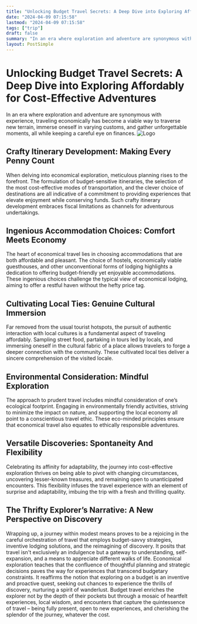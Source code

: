 ```yaml
---
title: "Unlocking Budget Travel Secrets: A Deep Dive into Exploring Affordably for Cost-Effective Adventures"
date: "2024-04-09 07:15:58"
lastmod: "2024-04-09 07:15:58"
tags: ["trip"]
draft: false
summary: "In an era where exploration and adventure are synonymous with experience, traveling economically has become a viable way to traverse new terrain, immerse oneself in varying customs, and gather unforgettable moments, all while keeping a careful eye on finances."
layout: PostSimple
---
```

# Unlocking Budget Travel Secrets: A Deep Dive into Exploring Affordably for Cost-Effective Adventures
In an era where exploration and adventure are synonymous with experience, traveling economically has become a viable way to traverse new terrain, immerse oneself in varying customs, and gather unforgettable moments, all while keeping a careful eye on finances.
<img alt="Logo" src="https://cdn.seniorsselection.com/src_image/5bfef43685ab96e16cb8c00ab7c7361d.webp"/>
## Crafty Itinerary Development: Making Every Penny Count
When delving into economical exploration, meticulous planning rises to the forefront. The formulation of budget-sensitive itineraries, the selection of the most cost-effective modes of transportation, and the clever choice of destinations are all indicative of a commitment to providing experiences that elevate enjoyment while conserving funds. Such crafty itinerary development embraces fiscal limitations as channels for adventurous undertakings.
## Ingenious Accommodation Choices: Comfort Meets Economy
The heart of economical travel lies in choosing accommodations that are both affordable and pleasant. The choice of hostels, economically viable guesthouses, and other unconventional forms of lodging highlights a dedication to offering budget-friendly yet enjoyable accommodations. These ingenious choices challenge the typical view of economical lodging, aiming to offer a restful haven without the hefty price tag.
## Cultivating Local Ties: Genuine Cultural Immersion
Far removed from the usual tourist hotspots, the pursuit of authentic interaction with local cultures is a fundamental aspect of traveling affordably. Sampling street food, partaking in tours led by locals, and immersing oneself in the cultural fabric of a place allows travelers to forge a deeper connection with the community. These cultivated local ties deliver a sincere comprehension of the visited locale.
## Environmental Consideration: Mindful Exploration
The approach to prudent travel includes mindful consideration of one’s ecological footprint. Engaging in environmentally friendly activities, striving to minimize the impact on nature, and supporting the local economy all point to a conscientious travel ethic. These eco-minded principles ensure that economical travel also equates to ethically responsible adventures.
## Versatile Discoveries: Spontaneity And Flexibility
Celebrating its affinity for adaptability, the journey into cost-effective exploration thrives on being able to pivot with changing circumstances, uncovering lesser-known treasures, and remaining open to unanticipated encounters. This flexibility infuses the travel experience with an element of surprise and adaptability, imbuing the trip with a fresh and thrilling quality.
## The Thrifty Explorer’s Narrative: A New Perspective on Discovery
Wrapping up, a journey within modest means proves to be a rejoicing in the careful orchestration of travel that employs budget-savvy strategies, inventive lodging solutions, and the reimagining of discovery. It posits that travel isn't exclusively an indulgence but a gateway to understanding, self-expansion, and a means to appreciate different walks of life.
Economical exploration teaches that the confluence of thoughtful planning and strategic decisions paves the way for experiences that transcend budgetary constraints. It reaffirms the notion that exploring on a budget is an inventive and proactive quest, seeking out chances to experience the thrills of discovery, nurturing a spirit of wanderlust. Budget travel enriches the explorer not by the depth of their pockets but through a mosaic of heartfelt experiences, local wisdom, and encounters that capture the quintessence of travel – being fully present, open to new experiences, and cherishing the splendor of the journey, whatever the cost.
        